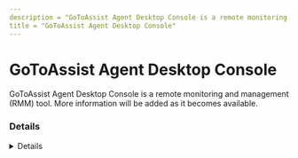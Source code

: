 ```yaml
---
description = "GoToAssist Agent Desktop Console is a remote monitoring and management (RMM) tool. More information will be added as it becomes available."
title = "GoToAssist Agent Desktop Console"
---
```




# GoToAssist Agent Desktop Console

GoToAssist Agent Desktop Console is a remote monitoring and management (RMM) tool. More information will be added as it becomes available.

### Details
<Details author={""}
         category={""}
         created={""}
         website={""}
         lastModified={""}
         privileges={""}
         free={ "" }
         verification={""}
/>

#### Installation Paths
<Card code={ ["C:\\*\\G2RDesktopConsole-x64.msi", "*\\G2RDesktopConsole-x64.msi"] }/>





### Forensic Artifacts










